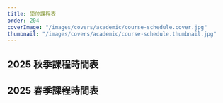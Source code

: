 ```yaml
---
title: 學位課程表
order: 204
coverImage: "/images/covers/academic/course-schedule.cover.jpg"
thumbnail: "/images/covers/academic/course-schedule.thumbnail.jpg"
---
```



## 2025 秋季課程時間表

<Pdf
  url="/docs/course-schedules/Class-Schedule-2025-Fall.pdf"
  title="2025 秋季課程時間表"
/>

## 2025 春季課程時間表

<Pdf
  url="/docs/course-schedules/Class-Schedule-2025-Spring.pdf"
  title="2025 春季課程時間表"
/>




